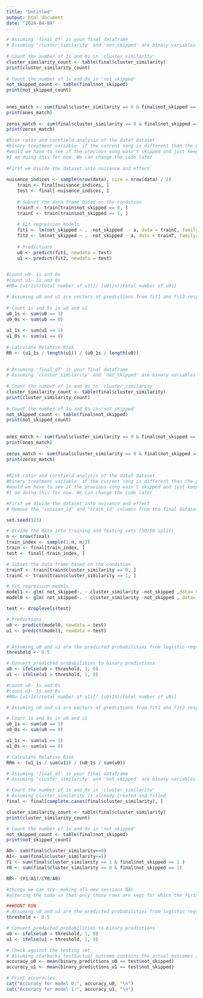 ```yaml
---
title: "Untitled"
output: html_document
date: "2024-04-09"
---
```


```r
# Assuming 'final_df' is your final dataframe
# Assuming 'cluster_similarity' and 'not_skipped' are binary variables in 'final_df'
 
# Count the number of 1s and 0s in 'cluster_similarity'
cluster_similarity_count <- table(final$cluster_similarity)
print(cluster_similarity_count)
 
# Count the number of 1s and 0s in 'not_skipped'
not_skipped_count <- table(final$not_skipped)
print(not_skipped_count)
 
 
ones_match <- sum(final$cluster_similarity == 0 & final$not_skipped == 0 )
print(ones_match)
 
zeros_match <- sum(final$cluster_similarity == 0 & final$not_skipped == 0)
print(zeros_match)

```

```r
#Risk ratio and cornfield analysis of the dataf dataset
#binary treatment variable- if the current song is different than the previous song or not
#would we have to see if the previous song wasn't skipped and just keep these cases- we want cases where the listner liked the first song-didnt skip and skipped because the vibe was different(he didnt like it) in the second song
#I am doing this for now. We can change the code later
 
#First we divide the dataset into nuisance and effect
 
nuisance_indices <- sample(nrow(data), size = nrow(data) / 2)
    train <- final[nuisance_indices, ]
    test <- final[-nuisance_indices, ]
 
    # Subset the data frame based on the condition
    trainT <- train[train$not_skipped == 0, ]
    trainC <- train[train$not_skipped == 1, ]
 
    # Fit regression models
    fit1 <- lm(not_skipped ~ . -not_skipped  - a, data = trainC, family= "binomial")
    fit2 <- lm(not_skipped ~ . -not_skipped - a, data = trainT, family= "binomial")
 
    # Predictions
    u0 <- predict(fit1, newdata = test)
    u1 <- predict(fit2, newdata = test)
 
```
 
```r
#count u0- 1s and 0s
#count u1- 1s and 0s
#RR= [u1(1s)/total number of u1)]/ [u0(1s)/total number of u0s]
```
 
 
```r
# Assuming u0 and u1 are vectors of predictions from fit1 and fit2 respectively
 
# Count 1s and 0s in u0 and u1
u0_1s <- sum(u0 == 1)
u0_0s <- sum(u0 == 0)
 
u1_1s <- sum(u1 == 1)
u1_0s <- sum(u1 == 0)
 
# Calculate Relative Risk
RR <- (u1_1s / length(u1)) / (u0_1s / length(u0))
 
```
 
```r
# Assuming 'final_df' is your final dataframe
# Assuming 'cluster_similarity' and 'not_skipped' are binary variables in 'final_df'
 
# Count the number of 1s and 0s in 'cluster_similarity'
cluster_similarity_count <- table(final$cluster_similarity)
print(cluster_similarity_count)
 
# Count the number of 1s and 0s in 'not_skipped'
not_skipped_count <- table(final$not_skipped)
print(not_skipped_count)
 
 
ones_match <- sum(final$cluster_similarity == 0 & final$not_skipped == 0 )
print(ones_match)
 
zeros_match <- sum(final$cluster_similarity == 0 & final$not_skipped == 0)
print(zeros_match)
 
```

```r
#Risk ratio and cornfield analysis of the dataf dataset
#binary treatment variable- if the current song is different than the previous song or not
#would we have to see if the previous song wasn't skipped and just keep these cases- we want cases where the listner liked the first song-didnt skip and skipped because the vibe was different(he didnt like it) in the second song
#I am doing this for now. We can change the code later

#First we divide the dataset into nuisance and effect
# Remove the "session_id" and "track_id" columns from the final dataset

set.seed(123)

# Divide the data into training and testing sets (50/50 split)
n <- nrow(final)
train_index <- sample(1:n, n/2)
train <- final[train_index, ]
test <- final[-train_index, ]

# Subset the data frame based on the condition
trainT <- train[train$cluster_similarity == 0, ]
trainC <- train[train$cluster_similarity == 1, ]

# Fit regression models
model1 <- glm( not_skipped~. - cluster_similarity -not_skipped ,data= trainT, family= binomial)
model0 <- glm( not_skipped~. - cluster_similarity -not_skipped , data= trainC, family= binomial)

test <- droplevels(test)

# Predictions
u0 <- predict(model0, newdata = test)
u1 <- predict(model1, newdata = test)


# Assuming u0 and u1 are the predicted probabilities from logistic regression models
threshold <- 0.5

# Convert predicted probabilities to binary predictions
u0 <- ifelse(u0 > threshold, 1, 0)
u1 <- ifelse(u1 > threshold, 1, 0)


```

```r
#count u0- 1s and 0s
#count u1- 1s and 0s
#RR= [u1(1s)/total number of u1)]/ [u0(1s)/total number of u0s]
```


```r
# Assuming u0 and u1 are vectors of predictions from fit1 and fit2 respectively

# Count 1s and 0s in u0 and u1
u0_1s <- sum(u0 == 1)
u0_0s <- sum(u0 == 0)

u1_1s <- sum(u1 == 1)
u1_0s <- sum(u1 == 0)

# Calculate Relative Risk
RRm <- (u1_1s / sum(u1)) / (u0_1s / sum(u0))

```

```r
# Assuming 'final_df' is your final dataframe
# Assuming 'cluster_similarity' and 'not_skipped' are binary variables in 'final_df'

# Count the number of 1s and 0s in 'cluster_similarity'
# Assuming cluster_similarity is already created and filled
final <- final[complete.cases(final$cluster_similarity), ]

cluster_similarity_count <- table(final$cluster_similarity)
print(cluster_similarity_count)

# Count the number of 1s and 0s in 'not_skipped'
not_skipped_count <- table(final$not_skipped)
print(not_skipped_count)

A0<- sum(final$cluster_similarity==0)
A1<- sum(final$cluster_similarity==1)
Y1 <- sum(final$cluster_similarity == 1 & final$not_skipped == 1 )
Y0 <- sum(final$cluster_similarity == 0 & final$not_skipped == 1)

RR<- (Y1/A1)/(Y0/A0)

#things we can try- making all new sessions NAs
#altering the code so that only those rows are kept for which the first song wasn't skipped but the second was.
```

```r
###DONT RUN
# Assuming u0 and u1 are the predicted probabilities from logistic regression models
threshold <- 0.5

# Convert predicted probabilities to binary predictions
u0 <- ifelse(u0 > threshold, 1, 0)
u1 <- ifelse(u1 > threshold, 1, 0)

# Check against the testing set
# Assuming starbucks_test$actual_outcome contains the actual outcomes in the testing set
accuracy_u0 <- mean(binary_predictions_u0 == test$not_skipped)
accuracy_u1 <- mean(binary_predictions_u1 == test$not_skipped)

# Print accuracies
cat("Accuracy for model 0:", accuracy_u0, "\n")
cat("Accuracy for model 1:", accuracy_u1, "\n")

```

